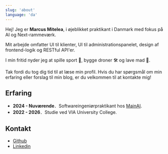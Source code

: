 ```yaml
---
slug: 'about'
language: 'da'
---
```


Hej! Jeg er **Marcus Mitelea**, i øjeblikket praktikant i Danmark med fokus på AI og Next-rammeværk.

Mit arbejde omfatter UI til klienter, UI til administrationspanelet, design af frontend-logik og RESTful API'er.

I min fritid nyder jeg at spille sport 🏀, bygge droner 🛠️ og lave mad 🍳.

Tak fordi du tog dig tid til at læse min profil. Hvis du har spørgsmål om min erfaring eller forslag til min blog, er du velkommen til at kontakte mig!

## Erfaring

- **2024 - Nuværende**．Softwareingeniørpraktikant hos [MainAI](https://mainai.dk/).
- **2022 - 2026**．Studie ved VIA University College.

## Kontakt

- [Github](https://github.com/mitmarcus)
- [Linkedin](https://www.linkedin.com/in/mitmarcus/)
